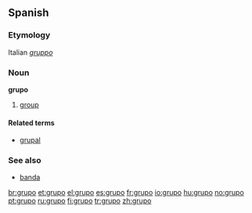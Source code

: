 ==Spanish==

===Etymology===
Italian ''[[gruppo]]''

===Noun===
'''grupo''' {{m}}
#[[group]]

====Related terms====
*[[grupal]] {{pos_a}}

===See also===
*[[banda]] {{f}}

[[br:grupo]]
[[et:grupo]]
[[el:grupo]]
[[es:grupo]]
[[fr:grupo]]
[[io:grupo]]
[[hu:grupo]]
[[no:grupo]]
[[pt:grupo]]
[[ru:grupo]]
[[fi:grupo]]
[[tr:grupo]]
[[zh:grupo]]
